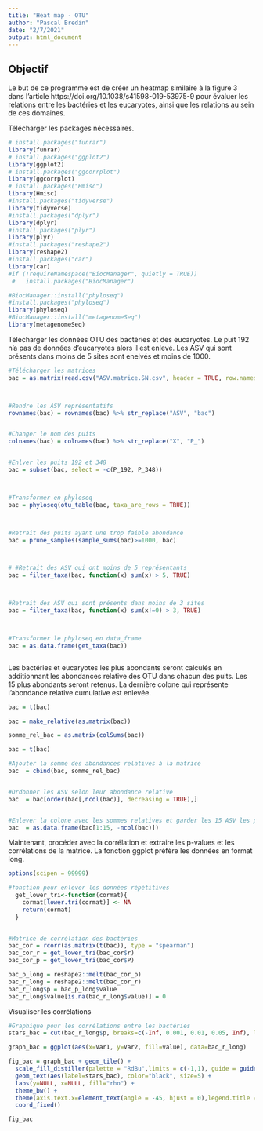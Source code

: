 ---
title: "Heat map - OTU"
author: "Pascal Bredin"
date: "2/7/2021"
output: html_document
---

## Objectif

Le but de ce programme est de créer un heatmap similaire à la figure 3 dans l'article https://doi.org/10.1038/s41598-019-53975-9 pour évaluer les relations entre les bactéries et les eucaryotes, ainsi que les relations au sein de ces domaines. 

Télécharger les packages nécessaires.

```{r}
# install.packages("funrar")
library(funrar)
# install.packages("ggplot2")
library(ggplot2)
# install.packages("ggcorrplot")
library(ggcorrplot)
# install.packages("Hmisc")
library(Hmisc)
#install.packages("tidyverse")
library(tidyverse)
#install.packages("dplyr")
library(dplyr)
#install.packages("plyr")
library(plyr)
#install.packages("reshape2")
library(reshape2)
#install.packages("car")
library(car)
#if (!requireNamespace("BiocManager", quietly = TRUE))
 #   install.packages("BiocManager")

#BiocManager::install("phyloseq")
#install.packages("phyloseq")
library(phyloseq)
#BiocManager::install("metagenomeSeq")
library(metagenomeSeq)

```

Télécharger les données OTU des bactéries et des eucaryotes. Le puit 192 n'a pas de données d'eucaryotes alors il est enlevé. Les ASV qui sont présents dans moins de 5 sites sont enelvés et moins de 1000. 

```{r}
#Télécharger les matrices
bac = as.matrix(read.csv("ASV.matrice.SN.csv", header = TRUE, row.names = 1))



#Rendre les ASV représentatifs
rownames(bac) = rownames(bac) %>% str_replace("ASV", "bac")


#Changer le nom des puits
colnames(bac) = colnames(bac) %>% str_replace("X", "P_")


#Enlver les puits 192 et 348
bac = subset(bac, select = -c(P_192, P_348))



#Transformer en phyloseq
bac = phyloseq(otu_table(bac, taxa_are_rows = TRUE))



#Retrait des puits ayant une trop faible abondance
bac = prune_samples(sample_sums(bac)>=1000, bac)



# #Retrait des ASV qui ont moins de 5 représentants
bac = filter_taxa(bac, function(x) sum(x) > 5, TRUE)



#Retrait des ASV qui sont présents dans moins de 3 sites
bac = filter_taxa(bac, function(x) sum(x!=0) > 3, TRUE)



#Transformer le phyloseq en data_frame
bac = as.data.frame(get_taxa(bac))



```




Les bactéries et eucaryotes les plus abondants seront calculés en additionnant les abondances relative des OTU dans chacun des puits. Les 15 plus abondants seront retenus. La dernière colone qui représente l'abondance relative cumulative est enlevée. 

```{r}

bac = t(bac)

bac = make_relative(as.matrix(bac))

somme_rel_bac = as.matrix(colSums(bac))

bac = t(bac)

#Ajouter la somme des abondances relatives à la matrice
bac  = cbind(bac, somme_rel_bac)


#Ordonner les ASV selon leur abondance relative
bac  = bac[order(bac[,ncol(bac)], decreasing = TRUE),]


#Enlever la colone avec les sommes relatives et garder les 15 ASV les plus abondants
bac  = as.data.frame(bac[1:15, -ncol(bac)])


```


Maintenant, procéder avec la corrélation et extraire les p-values et les corrélations de la matrice. La fonction ggplot préfère les données en format long.

```{r}
options(scipen = 99999)

#fonction pour enlever les données répétitives
  get_lower_tri<-function(cormat){
    cormat[lower.tri(cormat)] <- NA
    return(cormat)
  }

  
#Matrice de corrélation des bactéries
bac_cor = rcorr(as.matrix(t(bac)), type = "spearman")
bac_cor_r = get_lower_tri(bac_cor$r)
bac_cor_p = get_lower_tri(bac_cor$P)

bac_p_long = reshape2::melt(bac_cor_p)
bac_r_long = reshape2::melt(bac_cor_r)
bac_r_long$p = bac_p_long$value
bac_r_long$value[is.na(bac_r_long$value)] = 0


```

Visualiser les corrélations

```{r}



#Graphique pour les corrélations entre les bactéries
stars_bac = cut(bac_r_long$p, breaks=c(-Inf, 0.001, 0.01, 0.05, Inf), label=c("*", "*", "*", ""))

graph_bac = ggplot(aes(x=Var1, y=Var2, fill=value), data=bac_r_long)

fig_bac = graph_bac + geom_tile() +
  scale_fill_distiller(palette = "RdBu",limits = c(-1,1), guide = guide_colourbar(nbin=100, draw.ulim = FALSE, draw.llim = FALSE, barheight = 10)) + 
  geom_text(aes(label=stars_bac), color="black", size=5) + 
  labs(y=NULL, x=NULL, fill="rho") + 
  theme_bw() + 
  theme(axis.text.x=element_text(angle = -45, hjust = 0),legend.title = element_blank())+
  coord_fixed() 

fig_bac





```









